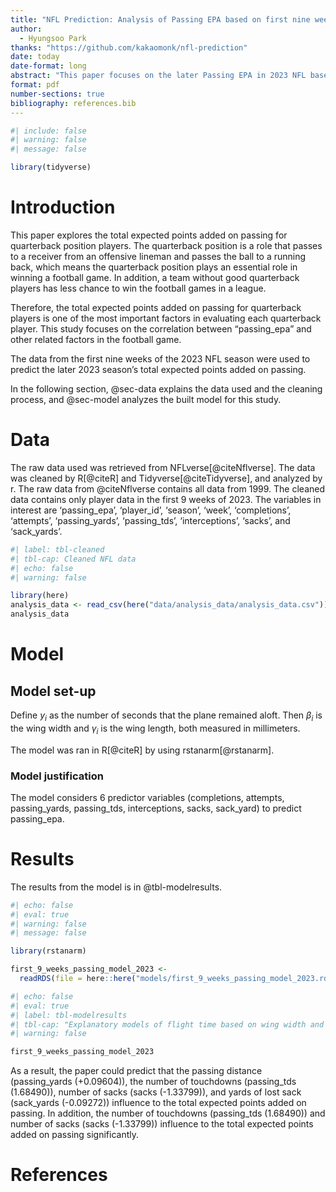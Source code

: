 ```yaml
---
title: "NFL Prediction: Analysis of Passing EPA based on first nine weeks"
author: 
  - Hyungsoo Park
thanks: "https://github.com/kakaomonk/nfl-prediction"
date: today
date-format: long
abstract: "This paper focuses on the later Passing EPA in 2023 NFL based on the first weeks league data."
format: pdf
number-sections: true
bibliography: references.bib
---
```


```r
#| include: false
#| warning: false
#| message: false

library(tidyverse)
```

# Introduction

This paper explores the total expected points added on passing for quarterback position players. The quarterback position is a role that passes to a receiver from an offensive lineman and passes the ball to a running back, which means the quarterback position plays an essential role in winning a football game. In addition, a team without good quarterback players has less chance to win the football games in a league.

Therefore, the total expected points added on passing for quarterback players is one of the most important factors in evaluating each quarterback player. This study focuses on the correlation between "passing_epa" and other related factors in the football game.

The data from the first nine weeks of the 2023 NFL season were used to predict the later 2023 season's total expected points added on passing.

In the following section, @sec-data explains the data used and the cleaning process, and @sec-model analyzes the built model for this study.

# Data {#sec-data}

The raw data used was retrieved from NFLverse[@citeNflverse]. The data was cleaned by R[@citeR] and Tidyverse[@citeTidyverse], and analyzed by r. The raw data from @citeNflverse contains all data from 1999. The cleaned data contains only player data in the first 9 weeks of 2023. The variables in interest are 'passing_epa', 'player_id', 'season', 'week', 'completions', 'attempts', 'passing_yards', 'passing_tds', 'interceptions', 'sacks', and 'sack_yards'.

```r
#| label: tbl-cleaned
#| tbl-cap: Cleaned NFL data
#| echo: false
#| warning: false

library(here)
analysis_data <- read_csv(here("data/analysis_data/analysis_data.csv"))
analysis_data
```

# Model {#sec-model}

## Model set-up

Define $y_i$ as the number of seconds that the plane remained aloft. Then $\beta_i$ is the wing width and $\gamma_i$ is the wing length, both measured in millimeters.

```{=tex}
\begin{align} 
y &= B_0 + B_{1} X_{completions} + B_{2} X_{attempts} + B_{3} X_{passing_yards} \\
&+ B_{4} X_{passing_tds} + B_{5} X_{interceptions} + B_{6} X_{sacks} + B_{7} X_{sack_yard}
\end{align}
```
The model was ran in R[@citeR] by using rstanarm[@rstanarm].

### Model justification

The model considers 6 predictor variables (completions, attempts, passing_yards, passing_tds, interceptions, sacks, sack_yard) to predict passing_epa.

# Results

The results from the model is in @tbl-modelresults.

```r
#| echo: false
#| eval: true
#| warning: false
#| message: false

library(rstanarm)

first_9_weeks_passing_model_2023 <-
  readRDS(file = here::here("models/first_9_weeks_passing_model_2023.rds"))
```

```r
#| echo: false
#| eval: true
#| label: tbl-modelresults
#| tbl-cap: "Explanatory models of flight time based on wing width and wing length"
#| warning: false

first_9_weeks_passing_model_2023
```

As a result, the paper could predict that the passing distance (passing_yards (+0.09604)), the number of touchdowns (passing_tds (1.68490)), number of sacks (sacks (-1.33799)), and yards of lost sack (sack_yards (-0.09272)) influence to the total expected points added on passing. In addition, the number of touchdowns (passing_tds (1.68490)) and number of sacks (sacks (-1.33799)) influence to the total expected points added on passing significantly.

\newpage

# References
